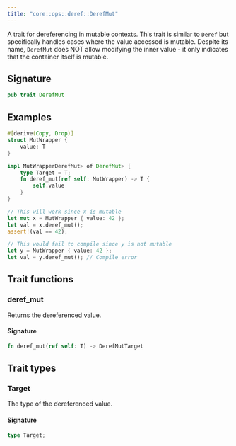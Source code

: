 ```yaml
---
title: "core::ops::deref::DerefMut"
---
```


A trait for dereferencing in mutable contexts.
This trait is similar to `Deref` but specifically handles cases where the value
accessed is mutable. Despite its name, `DerefMut` does NOT allow modifying the
inner value - it only indicates that the container itself is mutable.

## Signature

```rust
pub trait DerefMut
```



## Examples

```rust
#[derive(Copy, Drop)]
struct MutWrapper {
    value: T
}

impl MutWrapperDerefMut> of DerefMut> {
    type Target = T;
    fn deref_mut(ref self: MutWrapper) -> T {
        self.value
    }
}

// This will work since x is mutable
let mut x = MutWrapper { value: 42 };
let val = x.deref_mut();
assert!(val == 42);

// This would fail to compile since y is not mutable
let y = MutWrapper { value: 42 };
let val = y.deref_mut(); // Compile error
```


## Trait functions

### deref_mut



Returns the dereferenced value.





#### Signature

```rust
fn deref_mut(ref self: T) -> DerefMutTarget
```


## Trait types

### Target

The type of the dereferenced value.


#### Signature

```rust
type Target;
```


